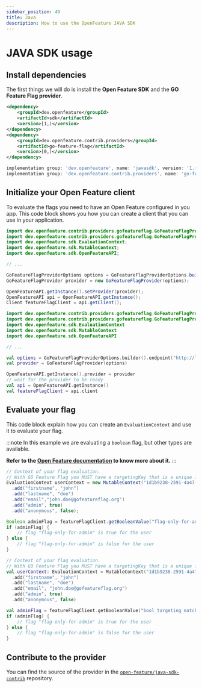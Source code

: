 ```yaml
---
sidebar_position: 40
title: Java
description: How to use the OpenFeature JAVA SDK
---
```


# JAVA SDK usage

## Install dependencies

The first things we will do is install the **Open Feature SDK** and the **GO Feature Flag provider**.

<Tabs groupId="code">
  <TabItem value="maven" label="maven">

```xml
<dependency>
    <groupId>dev.openfeature</groupId>
    <artifactId>sdk</artifactId>
    <version>[1,)</version>
</dependency>
<dependency>
    <groupId>dev.openfeature.contrib.providers</groupId>
    <artifactId>go-feature-flag</artifactId>
    <version>[0,)</version>
</dependency>
```

  </TabItem>
  <TabItem value="gradle" label="gradle">

```gradle
implementation group: 'dev.openfeature', name: 'javasdk', version: '1.+'
implementation group: 'dev.openfeature.contrib.providers', name: 'go-feature-flag', version: '0.+'
```

  </TabItem>
</Tabs>


## Initialize your Open Feature client
To evaluate the flags you need to have an Open Feature configured in you app.
This code block shows you how you can create a client that you can use in your application.

<Tabs groupId="code">
  <TabItem value="java" label="java">

```java
import dev.openfeature.contrib.providers.gofeatureflag.GoFeatureFlagProvider;
import dev.openfeature.contrib.providers.gofeatureflag.GoFeatureFlagProviderOptions;
import dev.openfeature.sdk.EvaluationContext;
import dev.openfeature.sdk.MutableContext;
import dev.openfeature.sdk.OpenFeatureAPI;

// ...

GoFeatureFlagProviderOptions options = GoFeatureFlagProviderOptions.builder().endpoint("http://localhost:1031/").build();
GoFeatureFlagProvider provider = new GoFeatureFlagProvider(options);

OpenFeatureAPI.getInstance().setProvider(provider);
OpenFeatureAPI api = OpenFeatureAPI.getInstance();
Client featureFlagClient = api.getClient();
```

 </TabItem>
  <TabItem value="kotlin" label="Kotlin">

```kotlin
import dev.openfeature.contrib.providers.gofeatureflag.GoFeatureFlagProvider
import dev.openfeature.contrib.providers.gofeatureflag.GoFeatureFlagProviderOptions
import dev.openfeature.sdk.EvaluationContext
import dev.openfeature.sdk.MutableContext
import dev.openfeature.sdk.OpenFeatureAPI

// ...

val options = GoFeatureFlagProviderOptions.builder().endpoint("http://localhost:1031/").build()
val provider = GoFeatureFlagProvider(options)

OpenFeatureAPI.getInstance().provider = provider
// wait for the provider to be ready
val api = OpenFeatureAPI.getInstance()
val featureFlagClient = api.client
```

  </TabItem>
</Tabs>


## Evaluate your flag

This code block explain how you can create an `EvaluationContext` and use it to evaluate your flag.

:::note
In this example we are evaluating a `boolean` flag, but other types are available.

**Refer to the [Open Feature documentation](https://docs.openfeature.dev/docs/reference/concepts/evaluation-api#basic-evaluation) to know more about it.**
:::

<Tabs groupId="code">
  <TabItem value="java" label="java">

```java
// Context of your flag evaluation.
// With GO Feature Flag you MUST have a targetingKey that is a unique identifier of the user.
EvaluationContext userContext = new MutableContext("1d1b9238-2591-4a47-94cf-d2bc080892f1")
  .add("firstname", "john")
  .add("lastname", "doe")
  .add("email","john.doe@gofeatureflag.org")
  .add("admin", true)
  .add("anonymous", false);

Boolean adminFlag = featureFlagClient.getBooleanValue("flag-only-for-admin", false, userContext);
if (adminFlag) {
    // flag "flag-only-for-admin" is true for the user
} else {
    // flag "flag-only-for-admin" is false for the user
}
```

 </TabItem>
  <TabItem value="kotlin" label="Kotlin">

```kotlin
// Context of your flag evaluation.
// With GO Feature Flag you MUST have a targetingKey that is a unique identifier of the user.
val userContext: EvaluationContext = MutableContext("1d1b9238-2591-4a47-94cf-d2bc080892f1")
  .add("firstname", "john")
  .add("lastname", "doe")
  .add("email", "john.doe@gofeatureflag.org")
  .add("admin", true)
  .add("anonymous", false)

val adminFlag = featureFlagClient.getBooleanValue("bool_targeting_match", false, userContext)
if (adminFlag) {
    // flag "flag-only-for-admin" is true for the user
} else {
    // flag "flag-only-for-admin" is false for the user
}
```

  </TabItem>
</Tabs>

## Contribute to the provider
You can find the source of the provider in the [`open-feature/java-sdk-contrib`](https://github.com/open-feature/java-sdk-contrib/tree/main/providers/go-feature-flag) repository.